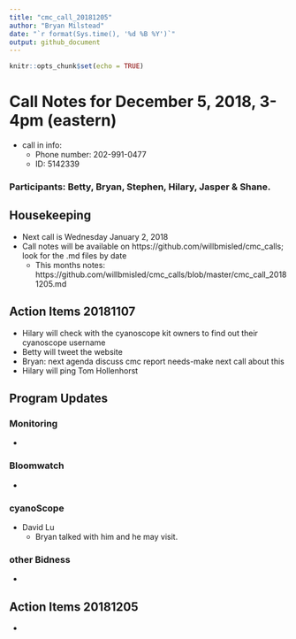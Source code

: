 ```yaml
---
title: "cmc_call_20181205"
author: "Bryan Milstead"
date: "`r format(Sys.time(), '%d %B %Y')`"
output: github_document
---
```


```r
knitr::opts_chunk$set(echo = TRUE)
```

# Call Notes for December 5, 2018, 3-4pm (eastern)
* call in info:
    * Phone number: 202-991-0477
    * ID: 5142339

### Participants: Betty, Bryan, Stephen, Hilary, Jasper & Shane. 

## Housekeeping
* Next call is Wednesday January 2, 2018
* Call notes will be available on https://github.com/willbmisled/cmc_calls; look for the .md files by date
    - This months notes: https://github.com/willbmisled/cmc_calls/blob/master/cmc_call_20181205.md

## Action Items 20181107
* Hilary will check with the cyanoscope kit owners to find out their cyanoscope username
* Betty will tweet the website
* Bryan: next agenda discuss cmc report needs-make next call about this
* Hilary will ping Tom Hollenhorst

## Program Updates

### Monitoring
* 

### Bloomwatch
* 
    
### cyanoScope
* David Lu
    - Bryan talked with him and he may visit.

### other Bidness
*	


## Action Items 20181205
* 






